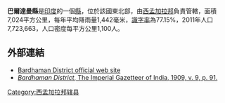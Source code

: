 {{unreferenced|time=2018-09-05T09:23:39+00:00}}
'''巴爾達曼縣'''是[[印度|印度]]的一個[[縣|縣]]，位於該國東北部，由[[西孟加拉邦|西孟加拉邦]]負責管轄，面積7,024平方公里，每年平均降雨量1,442毫米，[[識字率|識字率]]為77.15%，2011年人口7,723,663，人口密度每平方公里1,100人。

==外部連結==
* [http://bardhaman.nic.in/home.htm Bardhaman District official web site] {{Wayback|url=http://bardhaman.nic.in/home.htm |date=20180901135715 }}
* [http://dsal.uchicago.edu/reference/gazetteer/pager.html?objectid=DS405.1.I34_V09_097.gif ''Bardhaman District'', The Imperial Gazetteer of India, 1909, v. 9, p. 91.] {{Wayback|url=http://dsal.uchicago.edu/reference/gazetteer/pager.html?objectid=DS405.1.I34_V09_097.gif |date=20180929154358 }}

{{西孟加拉邦行政区划小作品}}
[[Category:西孟加拉邦辖县|Category:西孟加拉邦辖县]]